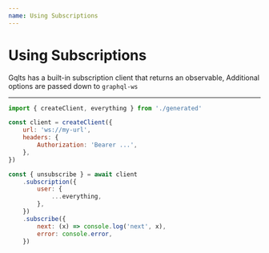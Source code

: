 ```yaml
---
name: Using Subscriptions
---
```


# Using Subscriptions

Gqlts has a built-in subscription client that returns an observable, Additional options are passed down to `graphql-ws`

---


```js
import { createClient, everything } from './generated'

const client = createClient({
    url: 'ws://my-url',
    headers: {
        Authorization: 'Bearer ...',
    },
})

const { unsubscribe } = await client
    .subscription({
        user: {
            ...everything,
        },
    })
    .subscribe({
        next: (x) => console.log('next', x),
        error: console.error,
    })

```
